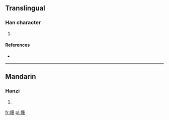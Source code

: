 ==Translingual==

===Han character===
{{Han char|rn=86|rad=火|as=19|sn=23|four=|canj=火廿田戈 (FTWI), X火廿田戈 (XFTWI)}}

# {{defn|Han|sort=火19}}

====References====
* {{Han ref|kx=0688.030|dkj=19621|hdz=32249.150|uh=7221|ud=29217}}

----

==Mandarin==

===Hanzi===
{{cmn-hanzi|pin=[[chè]] ([[che4]])|wg=ch'e<sup>4</sup>}}

# {{defn|Mandarin|sort=火19}}

[[fr:爡]]
[[pl:爡]]